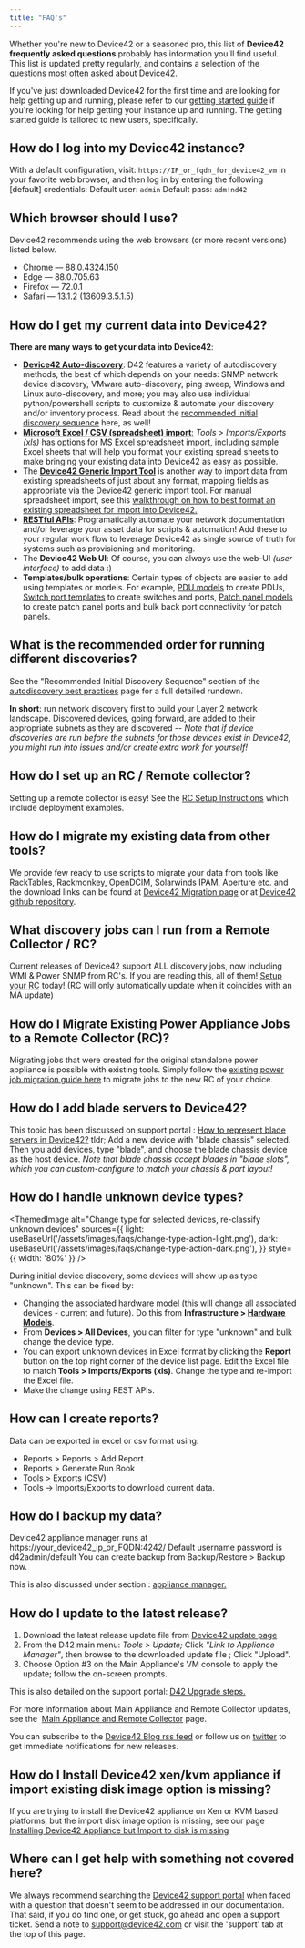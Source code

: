 ```yaml
---
title: "FAQ's"
---
```



Whether you're new to Device42 or a seasoned pro, this list of **Device42 frequently asked questions** probably has information you'll find useful. This list is updated pretty regularly, and contains a selection of the questions most often asked about Device42.

If you've just downloaded Device42 for the first time and are looking for help getting up and running, please refer to our [getting started guide](getstarted/index.md) if you're looking for help getting your instance up and running. The getting started guide is tailored to new users, specifically.

## How do I log into my Device42 instance?

With a default configuration, visit: `https://IP_or_fqdn_for_device42_vm` in your favorite web browser, and then log in by entering the following \[default\] credentials: Default user: `admin` Default pass: `adm!nd42`

## Which browser should I use?

Device42 recommends using the web browsers (or more recent versions) listed below.

- Chrome — 88.0.4324.150
- Edge — 88.0.705.63
- Firefox — 72.0.1
- Safari — 13.1.2 (13609.3.5.1.5)

## How do I get my current data into Device42?

**There are many ways to get your data into Device42**:

- [**Device42 Auto-discovery**](auto-discovery/index.mdx): D42 features a variety of autodiscovery methods, the best of which depends on your needs: SNMP network device discovery, VMware auto-discovery, ping sweep, Windows and Linux auto-discovery, and more; you may also use individual python/powershell scripts to customize & automate your discovery and/or inventory process. Read about the [recommended initial discovery sequence](auto-discovery/autodisc-best-practices.md) here, as well!
- [**Microsoft Excel / CSV (spreadsheet) import**:](integration/imports/index.md) _Tools > Imports/Exports (xls)_ has options for MS Excel spreadsheet import, including sample Excel sheets that will help you format your existing spread sheets to make bringing your existing data into Device42 as easy as possible.
- The [**Device42 Generic Import Tool**](https://www.device42.com/blog/2018/06/19/new-features-added-to-the-generic-import-tool/) is another way to import data from existing spreadsheets of just about any format, mapping fields as appropriate via the Device42 generic import tool. For manual spreadsheet import, see this [walkthrough on how to best format an existing spreadsheet for import into Device42.](getstarted/importing-data-from-existing-spreadsheets.mdx)
- [**RESTful APIs**](https://api.device42.com): Programatically automate your network documentation and/or leverage your asset data for scripts & automation! Add these to your regular work flow to leverage Device42 as single source of truth for systems such as provisioning and monitoring.
- The **Device42 Web UI**: Of course, you can always use the web-UI _(user interface)_ to add data :)
- **Templates/bulk operations**: Certain types of objects are easier to add using templates or models. For example, [PDU models](infrastructure-management/power-units/defining-pdu-models.md) to create PDUs, [Switch port templates](infrastructure-management/ipam/switch-templates.md) to create switches and ports, [Patch panel models](infrastructure-management/power-units/defining-pdu-models.md) to create patch panel ports and bulk back port connectivity for patch panels.

## What is the recommended order for running different discoveries?

See the "Recommended Initial Discovery Sequence" section of the [autodiscovery best practices](/auto-discovery/autodisc-best-practices/) page for a full detailed rundown.

**In short**: run network discovery first to build your Layer 2 network landscape. Discovered devices, going forward, are added to their appropriate subnets as they are discovered -- _Note that if device discoveries are run before the subnets for those devices exist in Device42, you might run into issues and/or create extra work for yourself!_

## How do I set up an RC / Remote collector?

Setting up a remote collector is easy! See the [RC Setup Instructions](auto-discovery/remote-collector-rc.mdx) which include deployment examples.

## How do I migrate my existing data from other tools?

We provide few ready to use scripts to migrate your data from tools like RackTables, Rackmonkey, OpenDCIM, Solarwinds IPAM, Aperture etc. and the download links can be found at [Device42 Migration page](https://www.device42.com/migrations/) or at [Device42 github repository](https://github.com/device42).

## What discovery jobs can I run from a Remote Collector / RC?

Current releases of Device42 support ALL discovery jobs, now including WMI & Power SNMP from RC's. If you are reading this, all of them! [Setup your RC](auto-discovery/remote-collector-rc.mdx) today! (RC will only automatically update when it coincides with an MA update)

## How do I Migrate Existing Power Appliance Jobs to a Remote Collector (RC)?

Migrating jobs that were created for the original standalone power appliance is possible with existing tools. Simply follow the [existing power job migration guide here](infrastructure-management/power-and-environmental-monitoring/power-rc-setup-job-migration.md) to migrate jobs to the new RC of your choice.

## How do I add blade servers to Device42?

This topic has been discussed on support portal : [How to represent blade servers in Device42?](https://support.device42.com/hc/en-usentries/23369387) tldr; Add a new device with "blade chassis" selected. Then you add devices, type "blade", and choose the blade chassis device as the host device. _Note that blade chassis accept blades in "blade slots", which you can custom-configure to match your chassis & port layout!_

## How do I handle unknown device types?

<ThemedImage
  alt="Change type for selected devices, re-classify unknown devices"
  sources={{
    light: useBaseUrl('/assets/images/faqs/change-type-action-light.png'),
    dark: useBaseUrl('/assets/images/faqs/change-type-action-dark.png'),
  }}
  style={{ width: '80%' }} 
/>

During initial device discovery, some devices will show up as type "unknown". This can be fixed by:

- Changing the associated hardware model (this will change all associated devices - current and future). Do this from **Infrastructure > [Hardware Models](/infrastructure-management/devices/hardware-models-templates.mdx)**.
- From **Devices > All Devices**, you can filter for type "unknown" and bulk change the device type.
- You can export unknown devices in Excel format by clicking the **Report** button on the top right corner of the device list page. Edit the Excel file to match **Tools > Imports/Exports (xls)**. Change the type and re-import the Excel file.
- Make the change using REST APIs.

## How can I create reports?

Data can be exported in excel or csv format using:

- Reports > Reports > Add Report.
- Reports > Generate Run Book
- Tools > Exports (CSV)
- Tools -> Imports/Exports to download current data.

## How do I backup my data?

Device42 appliance manager runs at https://your\_device42\_ip\_or\_FQDN:4242/ Default username password is d42admin/default You can create backup from Backup/Restore > Backup now.

This is also discussed under section : [appliance manager.](/administration/appliance-manager/)

## How do I update to the latest release?

1. Download the latest release update file from [Device42 update page](https://www.device42.com/update/)
2. From the D42 main menu: _Tools > Update;_ Click _"Link to Appliance Manager"_, then browse to the downloaded update file ; Click "Upload".
3. Choose Option #3 on the Main Appliance's VM console to apply the update; follow the on-screen prompts.

This is also detailed on the support portal: [D42 Upgrade steps.](https://support.device42.com/hc/en-usentries/21783332)

For more information about Main Appliance and Remote Collector updates, see the  [Main Appliance and Remote Collector](/administration/appliance-manager/) page.

You can subscribe to the [Device42 Blog rss feed](https://www.device42.com/blog/feed/) or follow us on [twitter](https://twitter.com/device42) to get immediate notifications for new releases.

## How do I Install Device42 xen/kvm appliance if import existing disk image option is missing?

If you are trying to install the Device42 appliance on Xen or KVM based platforms, but the import disk image option is missing, see our page [Installing Device42 Appliance but Import to disk is missing](/getstarted/installation/how-do-i-install-device42-xenkvm-appliance-if-import-existing-disk-image-option-is-missing/)

## Where can I get help with something not covered here?

We always recommend searching the [Device42 support portal](https://support.device42.com/hc/en-us) when faced with a question that doesn't seem to be addressed in our documentation. That said, if you do find one, or get stuck, go ahead and open a support ticket. Send a note to support@device42.com or visit the 'support' tab at the top of this page.

